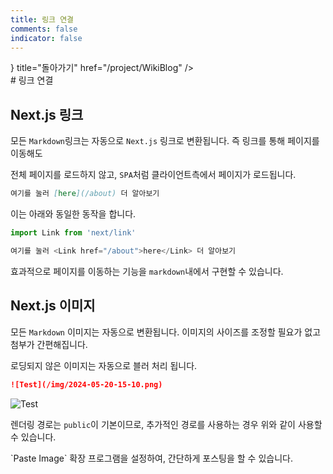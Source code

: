 ```yaml
---
title: 링크 연결
comments: false
indicator: false
---
```



<Cards>
<Card icon={<Icon.arrow_left/>} title="돌아가기" href="/project/WikiBlog" />
</Cards>

<br/>
# 링크 연결


## Next.js 링크
모든 `Markdown`링크는 자동으로 `Next.js` 링크로 변환됩니다. 즉 링크를 통해 페이지를 이동해도

전체 페이지를 로드하지 않고, `SPA`처럼 클라이언트측에서 페이지가 로드됩니다.

```md
여기를 눌러 [here](/about) 더 알아보기
```

이는 아래와 동일한 동작을 합니다.

```jsx filename="jsx"
import Link from 'next/link'

여기를 눌러 <Link href="/about">here</Link> 더 알아보기
```

효과적으로 페이지를 이동하는 기능을 `markdown`내에서 구현할 수 있습니다.

## Next.js 이미지
모든 `Markdown` 이미지는 자동으로 변환됩니다. 이미지의 사이즈를 조정할 필요가 없고 첨부가 간편해집니다.

로딩되지 않은 이미지는 자동으로 블러 처리 됩니다.

```md
![Test](/img/2024-05-20-15-10.png)
```

![Test](/img/2024-05-20-15-10.png)

렌더링 경로는 `public`이 기본이므로, 추가적인 경로를 사용하는 경우 위와 같이 사용할 수 있습니다.

<Callout type="info">
`Paste Image` 확장 프로그램을 설정하여, 간단하게 포스팅을 할 수 있습니다.
</Callout>